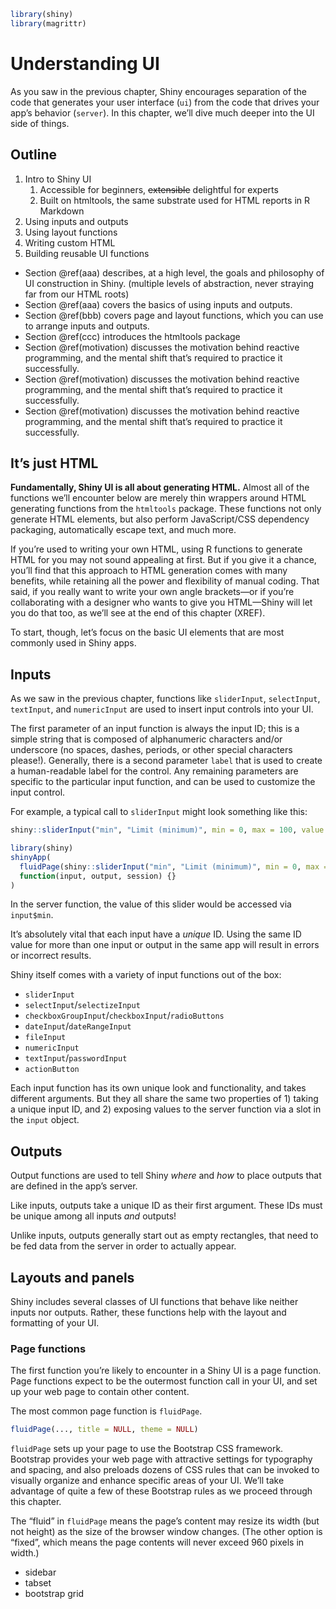 ```r
library(shiny)
library(magrittr)
```

# Understanding UI

As you saw in the previous chapter, Shiny encourages separation of the code that generates your user interface (`ui`) from the code that drives your app's behavior (`server`). In this chapter, we'll dive much deeper into the UI side of things.


## Outline {-}

1. Intro to Shiny UI
    1. Accessible for beginners, ~~extensible~~ delightful for experts
    2. Built on htmltools, the same substrate used for HTML reports in R Markdown
2. Using inputs and outputs
3. Using layout functions
4. Writing custom HTML
5. Building reusable UI functions

* Section \@ref(aaa) describes, at a high level, the goals and philosophy of UI construction in Shiny. (multiple levels of abstraction, never straying far from our HTML roots)
* Section \@ref(aaa) covers the basics of using inputs and outputs.
* Section \@ref(bbb) covers page and layout functions, which you can use to arrange inputs and outputs.
* Section \@ref(ccc) introduces the htmltools package
* Section \@ref(motivation) discusses the motivation behind reactive programming, and the mental shift that's required to practice it successfully.
* Section \@ref(motivation) discusses the motivation behind reactive programming, and the mental shift that's required to practice it successfully.
* Section \@ref(motivation) discusses the motivation behind reactive programming, and the mental shift that's required to practice it successfully.



## It's just HTML

**Fundamentally, Shiny UI is all about generating HTML.** Almost all of the functions we'll encounter below are merely thin wrappers around HTML generating functions from the `htmltools` package. These functions not only generate HTML elements, but also perform JavaScript/CSS dependency packaging, automatically escape text, and much more.

If you're used to writing your own HTML, using R functions to generate HTML for you may not sound appealing at first. But if you give it a chance, you'll find that this approach to HTML generation comes with many benefits, while retaining all the power and flexibility of manual coding. That said, if you really want to write your own angle brackets—or if you're collaborating with a designer who wants to give you HTML—Shiny will let you do that too, as we'll see at the end of this chapter (XREF).

To start, though, let's focus on the basic UI elements that are most commonly used in Shiny apps.

## Inputs

As we saw in the previous chapter, functions like `sliderInput`, `selectInput`, `textInput`, and `numericInput` are used to insert input controls into your UI.

The first parameter of an input function is always the input ID; this is a simple string that is composed of alphanumeric characters and/or underscore (no spaces, dashes, periods, or other special characters please!). Generally, there is a second parameter `label` that is used to create a human-readable label for the control. Any remaining parameters are specific to the particular input function, and can be used to customize the input control.

For example, a typical call to `sliderInput` might look something like this:

```r
shiny::sliderInput("min", "Limit (minimum)", min = 0, max = 100, value = 50)
```

```r

library(shiny)
shinyApp(
  fluidPage(shiny::sliderInput("min", "Limit (minimum)", min = 0, max = 100, value = 50)),
  function(input, output, session) {}
)
```

In the server function, the value of this slider would be accessed via `input$min`.

It's absolutely vital that each input have a *unique* ID. Using the same ID value for more than one input or output in the same app will result in errors or incorrect results.

Shiny itself comes with a variety of input functions out of the box:

- `sliderInput`
- `selectInput`/`selectizeInput`
- `checkboxGroupInput`/`checkboxInput`/`radioButtons`
- `dateInput`/`dateRangeInput`
- `fileInput`
- `numericInput`
- `textInput`/`passwordInput`
- `actionButton`

Each input function has its own unique look and functionality, and takes different arguments. But they all share the same two properties of 1) taking a unique input ID, and 2) exposing values to the server function via a slot in the `input` object.

## Outputs

Output functions are used to tell Shiny _where_ and _how_ to place outputs that are defined in the app's server.

Like inputs, outputs take a unique ID as their first argument. These IDs must be unique among all inputs _and_ outputs!

Unlike inputs, outputs generally start out as empty rectangles, that need to be fed data from the server in order to actually appear.

## Layouts and panels

Shiny includes several classes of UI functions that behave like neither inputs nor outputs. Rather, these functions help with the layout and formatting of your UI.

### Page functions

The first function you're likely to encounter in a Shiny UI is a page function. Page functions expect to be the outermost function call in your UI, and set up your web page to contain other content.

The most common page function is `fluidPage`.

```r
fluidPage(..., title = NULL, theme = NULL)
```

`fluidPage` sets up your page to use the Bootstrap CSS framework. Bootstrap provides your web page with attractive settings for typography and spacing, and also preloads dozens of CSS rules that can be invoked to visually organize and enhance specific areas of your UI. We'll take advantage of quite a few of these Bootstrap rules as we proceed through this chapter.

The "fluid" in `fluidPage` means the page's content may resize its width (but not height) as the size of the browser window changes. (The other option is "fixed", which means the page contents will never exceed 960 pixels in width.)

* sidebar
* tabset
* bootstrap grid
